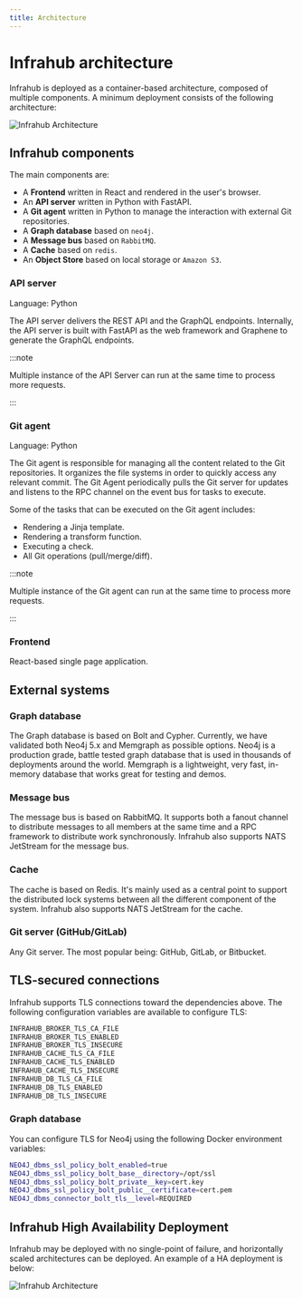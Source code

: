 ```yaml
---
title: Architecture
---
```


# Infrahub architecture

Infrahub is deployed as a container-based architecture, composed of multiple components. A minimum deployment consists of the following architecture:

![Infrahub Architecture](../media/high_level_architecture.png)

## Infrahub components

The main components are:

- A **Frontend** written in React and rendered in the user's browser.
- An **API server** written in Python with FastAPI.
- A **Git agent** written in Python to manage the interaction with external Git repositories.
- A **Graph database** based on `neo4j`.
- A **Message bus** based on `RabbitMQ`.
- A **Cache** based on `redis`.
- An **Object Store** based on local storage or `Amazon S3`.

### API server

Language: Python

The API server delivers the REST API and the GraphQL endpoints.
Internally, the API server is built with FastAPI as the web framework and Graphene to generate the GraphQL endpoints.

:::note

Multiple instance of the API Server can run at the same time to process more requests.

:::

### Git agent

Language: Python

The Git agent is responsible for managing all the content related to the Git repositories. It organizes the file systems in order to quickly access any relevant commit. The Git Agent periodically pulls the Git server for updates and listens to the RPC channel on the event bus for tasks to execute.

Some of the tasks that can be executed on the Git agent includes:

- Rendering a Jinja template.
- Rendering a transform function.
- Executing a check.
- All Git operations (pull/merge/diff).

:::note

Multiple instance of the Git agent can run at the same time to process more requests.

:::

### Frontend

React-based single page application.

## External systems

### Graph database

The Graph database is based on Bolt and Cypher. Currently, we have validated both Neo4j 5.x and Memgraph as possible options.
Neo4j is a production grade, battle tested graph database that is used in thousands of deployments around the world.
Memgraph is a lightweight, very fast, in-memory database that works great for testing and demos.

### Message bus

The message bus is based on RabbitMQ. It supports both a fanout channel to distribute messages to all members at the same time and a RPC framework to distribute work synchronously.
Infrahub also supports NATS JetStream for the message bus.

### Cache

The cache is based on Redis. It's mainly used as a central point to support the distributed lock systems between all the different component of the system.
Infrahub also supports NATS JetStream for the cache.

### Git server (GitHub/GitLab)

Any Git server. The most popular being: GitHub, GitLab, or Bitbucket.

<!-- vale on -->
## TLS-secured connections
<!-- vale off -->

Infrahub supports TLS connections toward the dependencies above.
The following configuration variables are available to configure TLS:

```bash
INFRAHUB_BROKER_TLS_CA_FILE
INFRAHUB_BROKER_TLS_ENABLED
INFRAHUB_BROKER_TLS_INSECURE
INFRAHUB_CACHE_TLS_CA_FILE
INFRAHUB_CACHE_TLS_ENABLED
INFRAHUB_CACHE_TLS_INSECURE
INFRAHUB_DB_TLS_CA_FILE
INFRAHUB_DB_TLS_ENABLED
INFRAHUB_DB_TLS_INSECURE
```

### Graph database

You can configure TLS for Neo4j using the following Docker environment variables:

```bash
NEO4J_dbms_ssl_policy_bolt_enabled=true
NEO4J_dbms_ssl_policy_bolt_base__directory=/opt/ssl
NEO4J_dbms_ssl_policy_bolt_private__key=cert.key
NEO4J_dbms_ssl_policy_bolt_public__certificate=cert.pem
NEO4J_dbms_connector_bolt_tls__level=REQUIRED
```

## Infrahub High Availability Deployment

Infrahub may be deployed with no single-point of failure, and horizontally scaled architectures can be deployed. An example of a HA deployment is below:

![Infrahub Architecture](../media/high_level_architecture_ha.png)
